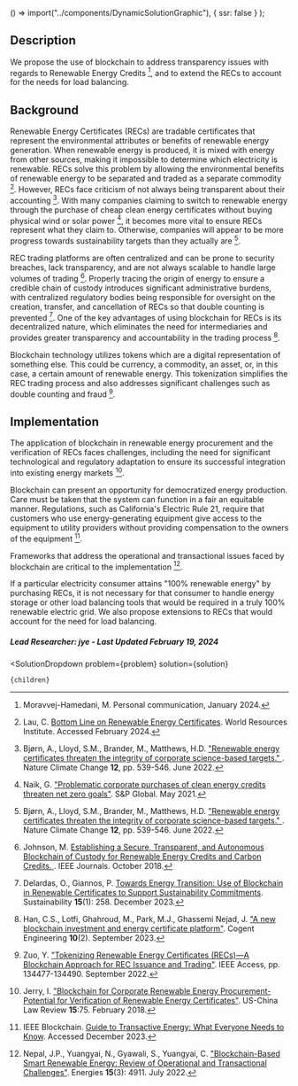 


  () => import("../components/DynamicSolutionGraphic"),
  { ssr: false }
);


## Description

We propose the use of blockchain to address transparency issues with regards to Renewable Energy Credits [^"11"], and to extend the RECs to account for the needs for load balancing.

## Background


Renewable Energy Certificates (RECs) are tradable certificates that represent the environmental attributes or benefits of renewable energy generation. When renewable energy is produced, it is mixed with energy from other sources, making it impossible to determine which electricity is renewable. RECs solve this problem by allowing the environmental benefits of renewable energy to be separated and traded as a separate commodity [^"4"]. However, RECs face criticism of not always being transparent about their accounting [^"2"]. With many companies claiming to switch to renewable energy through the purchase of cheap clean energy certificates without buying physical wind or solar power [^"3"], it becomes more vital to ensure RECs represent what they claim to. Otherwise, companies will appear to be more progress towards sustainability targets than they actually are [^"2"].


REC trading platforms are often centralized and can be prone to security breaches, lack transparency, and are not always scalable to handle large volumes of trading [^"5"]. Properly tracing the origin of energy to ensure a credible chain of custody introduces significant administrative burdens, with centralized regulatory bodies being responsible for oversight on the creation, transfer, and cancellation of RECs so that double counting is prevented [^"8"].
One of the key advantages of using blockchain for RECs is its decentralized nature, which eliminates the need for intermediaries and provides greater transparency and accountability in the trading process [^"1"].

Blockchain technology utilizes tokens which are a digital representation of something else. This could be currency, a commodity, an asset, or, in this case, a certain amount of renewable energy. This tokenization simplifies the REC trading process and also addresses significant challenges such as double counting and fraud [^"7"].


## Implementation

The application of blockchain in renewable energy procurement and the verification of RECs faces challenges, including the need for significant technological and regulatory adaptation to ensure its successful integration into existing energy markets [^"6"].

Blockchain can present an opportunity for democratized energy production. Care must be taken that the system can function in a fair an equitable manner. Regulations, such as California's Electric Rule 21, require that customers who use energy-generating equipment give access to the equipment to utility providers without providing compensation to the owners of the equipment [^"9"].

Frameworks that address the operational and transactional issues faced by blockchain are critical to the implementation [^"10"]. 

If a particular electricity consumer attains "100% renewable energy" by purchasing RECs, it is not necessary for that consumer to handle energy storage or other load balancing tools that would be required in a truly 100% renewable electric grid. We also propose extensions to RECs that would account for the need for load balancing.


##### Lead Researcher: jye - Last Updated February 19, 2024

[^"1"]: Han, C.S., Lotfi, Ghahroud, M., Park, M.J., Ghassemi Nejad, J. ["A new blockchain investment and energy certificate platform"](https://doi.org/10.1080/23311916.2023.2260226). Cogent Engineering **10**(2). September 2023.

[^"2"]: Bjørn, A., Lloyd, S.M., Brander, M., Matthews, H.D. ["Renewable energy certificates threaten the integrity of corporate science-based targets." ](https://doi.org/10.1038/s41558-022-01379-5). Nature Climate Change **12**, pp. 539-546. June 2022.

[^"3"]: Naik, G. ["Problematic corporate purchases of clean energy credits threaten net zero goals"](https://www.spglobal.com/esg/insights/problematic-corporate-purchases-of-clean-energy-credits-threaten-net-zero-goals). S&P Global. May 2021.

[^"4"]: Lau, C. [Bottom Line on Renewable Energy Certificates](https://www.wri.org/research/bottom-line-renewable-energy-certificates). World Resources Institute. Accessed February 2024.

[^"5"]: Johnson, M. [Establishing a Secure, Transparent, and Autonomous Blockchain of Custody for Renewable Energy Credits and Carbon Credits. ](https://ieeexplore.ieee.org/document/8486626). IEEE Journals. October 2018.

[^"6"]: Jerry, I. ["Blockchain for Corporate Renewable Energy Procurement-Potential for Verification of Renewable Energy Certificates"](https://doi.org/10.17265/1548-6605%2F2018.02.002). US-China Law Review **15**:75. February 2018.

[^"7"]: Zuo, Y. ["Tokenizing Renewable Energy Certificates (RECs)—A Blockchain Approach for REC Issuance and Trading"](https://doi.org/10.1109/ACCESS.2022.3230937). IEEE Access, pp. 134477-134490. September 2022.

[^"8"]: Delardas, O., Giannos, P. [Towards Energy Transition: Use of Blockchain in Renewable Certificates to Support Sustainability Commitments](https://doi.org/10.3390/su15010258). Sustainability **15**(1): 258. December 2023.

[^"9"]: IEEE Blockchain. [Guide to Transactive Energy: What Everyone Needs to Know](https://blockchain.ieee.org/verticals/transactive-energy/topics). Accessed December 2023.

[^"10"]: Nepal, J.P., Yuangyai, N., Gyawali, S., Yuangyai, C. ["Blockchain-Based Smart Renewable Energy: Review of Operational and Transactional Challenges"](https://doi.org/10.3390/en15134911). Energies **15**(3): 4911. July 2022.

[^"11"]: Moravvej-Hamedani, M. Personal communication, January 2024. 





  <SolutionDropdown 
    problem={problem} 
    solution={solution}
  >
    {children}
  </SolutionDropdown>
